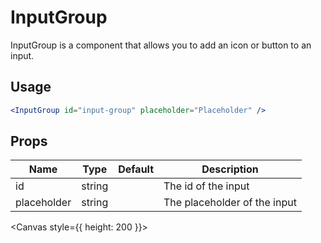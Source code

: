 
<Meta title="components/InputGroup" />

# InputGroup

InputGroup is a component that allows you to add an icon or button to an input.

## Usage


```jsx
<InputGroup id="input-group" placeholder="Placeholder" />
```

## Props

| Name        | Type   | Default | Description                  |
| ----------- | ------ | ------- | ---------------------------- |
| id          | string |         | The id of the input          |
| placeholder | string |         | The placeholder of the input |

<Canvas style={{ height: 200 }}>
  <Story id="components-stories-input--input-group-story" />
</Canvas>

